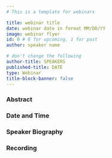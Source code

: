 ```yaml
---
# This is a template for webinars

title: webinar title
date: webinar date in format MM/DD/YY
image: webinar flyer
id: 0 # 0 for upcoming, 1 for past
author: speaker name

# don't change the following
author-title: SPEAKERS
published-title: DATE
type: Webinar 
title-block-banner: false 
---
```


### Abstract

### Date and Time

### Speaker Biography

### Recording